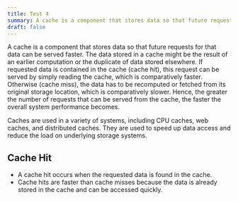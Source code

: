 ```yaml
---
title: Test 4
summary: A cache is a component that stores data so that future requests for that data can be served faster.
draft: false
---
```


A cache is a component that stores data so that future requests for that data can be served faster. The data stored in a cache might be the result of an earlier computation or the duplicate of data stored elsewhere. If requested data is contained in the cache (cache hit), this request can be served by simply reading the cache, which is comparatively faster. Otherwise (cache miss), the data has to be recomputed or fetched from its original storage location, which is comparatively slower. Hence, the greater the number of requests that can be served from the cache, the faster the overall system performance becomes.

Caches are used in a variety of systems, including CPU caches, web caches, and distributed caches. They are used to speed up data access and reduce the load on underlying storage systems.

## Cache Hit
- A cache hit occurs when the requested data is found in the cache.
- Cache hits are faster than cache misses because the data is already stored in the cache and can be accessed quickly.